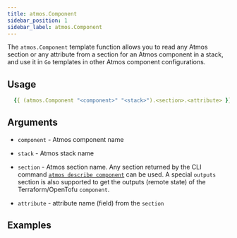 ```yaml
---
title: atmos.Component
sidebar_position: 1
sidebar_label: atmos.Component
---
```



The `atmos.Component` template function allows you to read any Atmos section or any attribute from a section for an
Atmos component in a stack, and use it in `Go` templates in other Atmos component configurations.

## Usage

```yaml
  {{ (atmos.Component "<component>" "<stack>").<section>.<attribute> }}
```

## Arguments

- `component` - Atmos component name

- `stack` - Atmos stack name

- `section` - Atmos section name. Any section returned by the CLI command
   [`atmos describe component`](/cli/commands/describe/component#output) can be used.
   A special `outputs` section is also supported to get the outputs (remote state) of the Terraform/OpenTofu `component`.

- `attribute` - attribute name (field) from the `section`

## Examples

